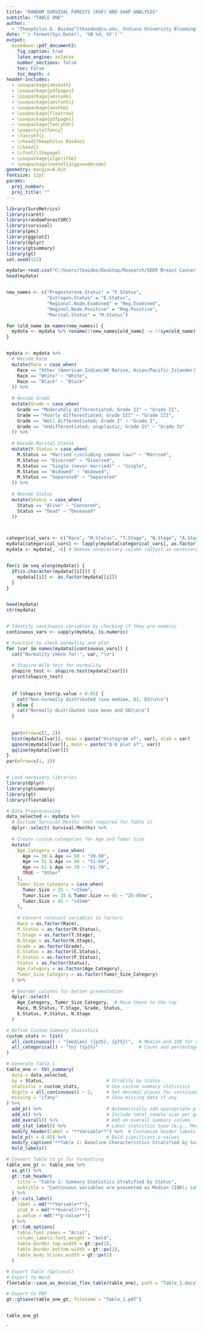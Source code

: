 ---
title: "RANDOM SURVIVAL FORESTS (RSF) AND SHAP ANALYSIS"
subtitle: "TABLE ONE"
author:
  - "Theophilus G. Baidoo^[tbaidoo@iu.edu, Indiana University Bloomington.]"
date: "`r format(Sys.Date(), '%B %d, %Y')`"
output:
  bookdown::pdf_document2:
    fig_caption: true
    latex_engine: xelatex
    number_sections: false
    toc: False
    toc_depth: 4
header-includes:
  - \usepackage{amsmath}
  - \usepackage{pdfpages}
  - \usepackage{amssymb}
  - \usepackage{amsfonts}
  - \usepackage{amsthm}
  - \usepackage{floatrow}
  - \usepackage{pdfpages}
  - \usepackage{fancyhdr}
  - \pagestyle{fancy}
  - \fancyhf{}
  - \rhead{Theophilus Baidoo}
  - \lhead{}
  - \cfoot{\thepage}
  - \usepackage{algorithm}
  - \usepackage[noend]{algpseudocode}
geometry: margin=0.8in
fontsize: 12pt
params:
  proj_number:
  proj_title: ""
---

```{r}
library(SurvMetrics)
library(caret)
library(randomForestSRC)
library(survival)  
library(pec)
library(ggplot2)
library(dplyr)
library(gtsummary)
library(gt)
set.seed(123)
```

```{r}
mydata<-read.csv("C:/Users/tbaidoo/Desktop/Research/SEER Breast Cancer Dataset .csv")
head(mydata)


new_names <- c("Progesterone.Status" = "P.Status",
               "Estrogen.Status" = "E.Status",
               "Regional.Node.Examined" = "Reg.Examined",
               "Reginol.Node.Positive" = "Reg.Positive",
               "Marital.Status" = "M.Status")

for (old_name in names(new_names)) {
  mydata <- mydata %>% rename(!!new_names[old_name] := !!sym(old_name))
}


mydata <- mydata %>%
  # Recode Race
  mutate(Race = case_when(
    Race == "Other (American Indian/AK Native, Asian/Pacific Islander)" ~ "Other",
    Race == "White" ~ "White",
    Race == "Black" ~ "Black"
  )) %>%
  
  # Recode Grade
  mutate(Grade = case_when(
    Grade == "Moderately differentiated; Grade II" ~ "Grade II",
    Grade == "Poorly differentiated; Grade III" ~ "Grade III",
    Grade == "Well differentiated; Grade I" ~ "Grade I",
    Grade == "Undifferentiated; anaplastic; Grade IV" ~ "Grade IV"
  )) %>%
  
  # Recode Marital Status
  mutate(M.Status = case_when(
    M.Status == "Married (including common law)" ~ "Married",
    M.Status == "Divorced" ~ "Divorced",
    M.Status == "Single (never married)" ~ "Single",
    M.Status == "Widowed" ~ "Widowed",
    M.Status == "Separated" ~ "Separated"
  )) %>%
  
  # Recode Status
  mutate(Status = case_when(
    Status == "Alive" ~ "Censored",
    Status == "Dead" ~ "Deceased"
  ))



categorical_vars <- c("Race", "M.Status", "T.Stage", "N.Stage", "A.Stage", "Grade", "E.Status", "P.Status","Status")
mydata[categorical_vars] <- lapply(mydata[categorical_vars], as.factor)
mydata <- mydata[, -6] # Remove unnecessary column (adjust as necessary)


for(i in seq_along(mydata)) {
  if(is.character(mydata[[i]])) {
    mydata[[i]] <- as.factor(mydata[[i]])
  }
}


head(mydata)
str(mydata)


# Identify continuous variables by checking if they are numeric
continuous_vars <- sapply(mydata, is.numeric)

# Function to check normality and plot
for (var in names(mydata)[continuous_vars]) {
  cat("Normality check for:", var, "\n")
  
  # Shapiro-Wilk test for normality
  shapiro_test <- shapiro.test(mydata[[var]])
  print(shapiro_test)
  
 
  if (shapiro_test$p.value < 0.05) {
    cat("Non-normally distributed (use median, Q1, Q3)\n\n")
  } else {
    cat("Normally distributed (use mean and SD)\n\n")
  }
  
  
  par(mfrow=c(1, 2))
  hist(mydata[[var]], main = paste("Histogram of", var), xlab = var)
  qqnorm(mydata[[var]], main = paste("Q-Q plot of", var))
  qqline(mydata[[var]])
}
par(mfrow=c(1, 1)) 



```





```{r}
# Load necessary libraries
library(dplyr)
library(gtsummary)
library(gt)
library(flextable)

# Data Preprocessing
data_selected <- mydata %>%
  # Exclude Survival.Months (not required for Table 1)
  dplyr::select(-Survival.Months) %>%
  
  # Create custom categories for Age and Tumor Size
  mutate(
    Age_Category = case_when(
      Age >= 30 & Age <= 50 ~ "30-50",
      Age >= 51 & Age <= 60 ~ "51-60",
      Age >= 61 & Age <= 70 ~ "61-70",
      TRUE ~ "Other"
    ),
    Tumor_Size_Category = case_when(
      Tumor.Size < 25 ~ "<25mm",
      Tumor.Size >= 25 & Tumor.Size <= 45 ~ "25-45mm",
      Tumor.Size > 45 ~ ">45mm"
    ),
    
    # Convert relevant variables to factors
    Race = as.factor(Race),
    M.Status = as.factor(M.Status),
    T.Stage = as.factor(T.Stage),
    N.Stage = as.factor(N.Stage),
    Grade = as.factor(Grade),
    E.Status = as.factor(E.Status),
    P.Status = as.factor(P.Status),
    Status = as.factor(Status),
    Age_Category = as.factor(Age_Category),
    Tumor_Size_Category = as.factor(Tumor_Size_Category)
  ) %>%
  
  # Reorder columns for better presentation
  dplyr::select(
    Age_Category, Tumor_Size_Category,  # Move these to the top
    Race, M.Status, T.Stage, Grade, Status,
    E.Status, P.Status, N.Stage
  )

# Define Custom Summary Statistics
custom_stats <- list(
  all_continuous() ~ "{median} ({p25}, {p75})",  # Median and IQR for continuous variables
  all_categorical() ~ "{n} ({p}%)"               # Count and percentage for categorical variables
)

# Generate Table 1
table_one <- tbl_summary(
  data = data_selected,
  by = Status,                       # Stratify by Status
  statistic = custom_stats,          # Use custom summary statistics
  digits = all_continuous() ~ 2,     # Set decimal places for continuous variables
  missing = "ifany"                  # Show missing data if any
) %>%
  add_p() %>%                        # Automatically add appropriate p-values
  add_n() %>%                        # Include total sample size per group
  add_overall() %>%                  # Add an overall summary column
  add_stat_label() %>%               # Label statistics type (e.g., Median (IQR))
  modify_header(label = "**Variable**") %>%  # Customize header labels
  bold_p(t = 0.05) %>%               # Bold significant p-values
  modify_caption("**Table 1: Baseline Characteristics Stratified by Survival Status**") %>%  # Add table caption
  bold_labels()

# Convert Table to gt for Formatting
table_one_gt <- table_one %>%
  as_gt() %>%
  gt::tab_header(
    title = "Table 1: Summary Statistics Stratified by Status",
    subtitle = "Continuous variables are presented as Median (IQR); categorical variables as n (%)"
  ) %>%
  gt::cols_label(
    label = md("**Variable**"),
    stat_0 = md("**Overall**"),
    p.value = md("**p-value**")
  ) %>%
  gt::tab_options(
    table.font.names = "Arial",
    column_labels.font.weight = "bold",
    table.border.top.width = gt::px(2),
    table.border.bottom.width = gt::px(2),
    table_body.hlines.width = gt::px(1)
  )

# Export Table (Optional)
# Export to Word
flextable::save_as_docx(as_flex_table(table_one), path = "Table_1.docx")

# Export to PDF
gt::gtsave(table_one_gt, filename = "Table_1.pdf")


table_one_gt

```

`

